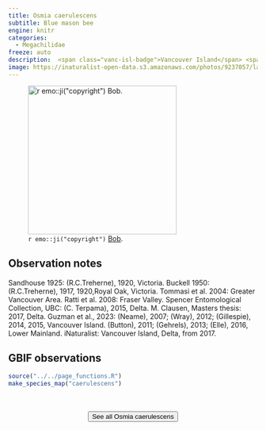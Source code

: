 ```yaml
---
title: Osmia caerulescens
subtitle: Blue mason bee
engine: knitr
categories:
  - Megachilidae
freeze: auto
description:  <span class="vanc-isl-badge">Vancouver Island</span> <span class="lower-mainland-badge">Lower Mainland</span>
image: https://inaturalist-open-data.s3.amazonaws.com/photos/9237057/large.jpeg
---
```

![`r emo::ji("copyright")` [Bob ](McDougall ).](https://inaturalist-open-data.s3.amazonaws.com/photos/9237057/large.jpeg){height=300}

## Observation notes  
Sandhouse 1925: (R.C.Treherne), 1920, <span class="hl-place-name">Victoria</span>. Buckell 1950: (R.C.Treherne), 1917, 1920,<span class="hl-place-name">Royal Oak</span>, <span class="hl-place-name">Victoria</span>. Tommasi et al. 2004: <span class="hl-place-name"><span class="hl-place-name">Greater <span class="hl-place-name">Vancouver</span></span> Area</span>.  Ratti et al. 2008: <span class="hl-place-name">Fraser Valley</span>. Spencer Entomological Collection, UBC: (C. Terpama), 2015, <span class="hl-place-name">Delta</span>. M. Clausen, Masters thesis: 2017, <span class="hl-place-name">Delta</span>. Guzman et al., 2023: (Neame), 2007; (Wray), 2012; (Gillespie), 2014, 2015, <span class="hl-place-name"><span class="hl-place-name"><span class="hl-place-name">Vancouver</span> Is</span>land</span>. (Button), 2011; (Gehrels), 2013; (Elle), 2016, <span class="hl-place-name">Lower Mainland</span>. iNaturalist: <span class="hl-place-name"><span class="hl-place-name"><span class="hl-place-name">Vancouver</span> Is</span>land</span>, <span class="hl-place-name">Delta</span>, from 2017.

## GBIF observations  


```r
source("../../page_functions.R")
make_species_map("caerulescens")
```
<br><br>
<center>


<a href="https://inaturalist.ca/observations?place_id=7085&quality_grade=research&subview=map&taxon_id=199124"><button type="button" class="btn btn-secondary">See all Osmia caerulescens <i class="fa-solid fa-arrow-up-right-from-square"></i> </button></a>
</center>
